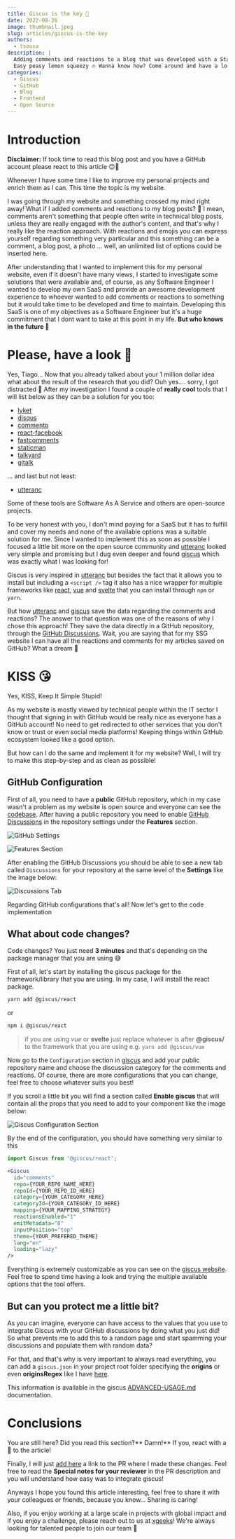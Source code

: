 ```yaml
---
title: Giscus is the key 🔑
date: 2022-08-26
image: thumbnail.jpeg
slug: articles/giscus-is-the-key
authors:
  - tsousa
description: |
  Adding comments and reactions to a blog that was developed with a Static Site Generator (SSG) like Gatsby? 
  Easy peasy lemon squeezy 🔥 Wanna know how? Come around and have a look 👀
categories:
  - Giscus
  - GitHub
  - Blog
  - Frontend
  - Open Source
---
```


# Introduction

**Disclaimer:** If took time to read this blog post and you have a GitHub account please react to this article 😊🙏

Whenever I have some time I like to improve my personal projects and enrich them as I can. This time the topic is my website.

I was going through my website and something crossed my mind right away! What if I added comments and reactions to my blog posts? 🤔
I mean, comments aren't something that people often write in technical blog posts, unless they are really engaged with the author's content, and that's why I really like the reaction approach.
With reactions and emojis you can express yourself regarding something very particular and this something can be a comment, a blog post, a photo ... well, an unlimited list of options could be inserted here.

After understanding that I wanted to implement this for my personal website, even if it doesn't have many views, I started to investigate some solutions that were available
and, of course, as any Software Engineer I wanted to develop my own SaaS and provide an awesome development experience to whoever wanted to add comments or reactions to something but it would take
time to be developed and time to maintain. Developing this SaaS is one of my objectives as a Software Engineer but it's a huge commitment that I dont want to take at this point in my life.
**But who knows in the future 👀**

# Please, have a look 👀
Yes, Tiago... Now that you already talked about your 1 million dollar idea what about the result of the research that you did? Ouh yes.... sorry, I got distracted 👀
After my investigation I found a couple of **really cool** tools that I will list below as they can be a solution for you too:
  - [lyket](https://lyket.dev)
  - [disqus](https://disqus.com)
  - [commento](https://commento.io)
  - [react-facebook](https://www.npmjs.com/package/react-facebook)
  - [fastcomments](https://fastcomments.com)
  - [staticman](https://staticman.net)
  - [talkyard](https://www.talkyard.io)
  - [gitalk](https://gitalk.github.io)

... and last but not least:
  - [utteranc](https://utteranc.es)

Some of these tools are Software As A Service and others are open-source projects. 

To be very honest with you, I don't mind paying for a SaaS but it has to fulfill and cover my needs and none of the available options was a suitable solution 
for me. Since I wanted to implement this as soon as possible I focused a little bit more on the open source community and [utteranc](https://utteranc.es) looked very simple and promising
but I dug even deeper and found [giscus](https://giscus.app/) which was exactly what I was looking for!

Giscus is very inspired in [utteranc](https://utteranc.es) but besides the fact that it allows you to install but including a `<script />` tag it also has a nice
wrapper for multiple frameworks like [react](https://github.com/giscus/giscus-component/tree/main/react), [vue](https://github.com/giscus/giscus-component/tree/main/vue) 
and [svelte](https://github.com/giscus/giscus-component/tree/main/svelte) that you can install through `npm` or `yarn`.

But how [utteranc](https://utteranc.es) and [giscus](https://giscus.app/) save the data regarding the comments and reactions? The answer to that question was one of the reasons of why 
I chose this approach! They save the data directly in a GitHub repository, through the [GitHub Discussions](https://docs.github.com/en/discussions).
Wait, you are saying that for my SSG website I can have all the reactions and comments for my articles saved on GitHub? What a dream 🤩

# KISS 😘
Yes, KISS, Keep It Simple Stupid!

As my website is mostly viewed by technical people within the IT sector I thought that signing in with GitHub would be really nice as everyone has a GitHub account!
No need to get redirected to other services that you don't know or trust or even social media platforms! Keeping things within GitHub ecosystem looked like a good option.

But how can I do the same and implement it for my website? Well, I will try to make this step-by-step and as clean as possible!

## GitHub Configuration
First of all, you need to have a **public** GitHub repository, which in my case wasn't a problem as my website is open source and everyone can see the [codebase](https://github.com/tiagomichaelsousa/website).
After having a public repository you need to enable [GitHub Discussions](https://docs.github.com/en/discussions) in the repository settings under the **Features** section.

![GitHub Settings](./settings.png)

![Features Section](./features-section.png)

After enabling the GitHub Discussions you should be able to see a new tab called `Discussions` for your repository at the same level of the **Settings** like the image below:

![Discussions Tab](./discussions-tab.png)

Regarding GitHub configurations that's all! Now let's get to the code implementation

## What about code changes?

Code changes? You just need **3 minutes** and that's depending on the package manager that you are using 😅

First of all, let's start by installing the giscus package for the framework/library that you are using. In my case, I will install the react package.

```bash
yarn add @giscus/react
```

or

```bash
npm i @giscus/react
```

> if you are using *vue* or **svelte** just replace whatever is after **@giscus/** to the framework that you are using e.g. `yarn add @giscus/vue`

Now go to the `Configuration` section in [giscus](https://giscus.app/) and add your public repository name and choose the discussion category
for the comments and reactions. Of course, there are more configurations that you can change, feel free to choose whatever suits you best!

If you scroll a little bit you will find a section called **Enable giscus** that will contain all the props that you need to add to your component like the image below:

![Giscus Configuration Section](./giscus-configuration-section.png)

By the end of the configuration, you should have something very similar to this

```jsx filename=article.tsx
import Giscus from '@giscus/react';

<Giscus
  id="comments"
  repo={YOUR_REPO_NAME_HERE}
  repoId={YOUR_REPO_ID_HERE}
  category={YOUR_CATEGORY_HERE}
  categoryId={YOUR_CATEGORY_ID_HERE}
  mapping={YOUR_MAPPING_STRATEGY}
  reactionsEnabled="1"
  emitMetadata="0"
  inputPosition="top"
  theme={YOUR_PREFERED_THEME}
  lang="en"
  loading="lazy"
/>
```

Everything is extremely customizable as you can see on the [giscus website](https://giscus.app/). 
Feel free to spend time having a look and trying the multiple available options that the tool offers.

## But can you protect me a little bit?

As you can imagine, everyone can have access to the values that you use to integrate Giscus with your GitHub discussions by doing what you just did!
So what prevents me to add this to a random page and start spamming your discussions and populate them with random data?

For that, and that's why is very important to always read everything, you can add a `giscus.json` in your project root folder specifying the **origins** or even **originsRegex** 
like I have [here](https://github.com/tiagomichaelsousa/website/blob/main/giscus.json).

This information is available in the giscus [ADVANCED-USAGE.md](https://github.com/giscus/giscus/blob/main/ADVANCED-USAGE.md#giscusjson) documentation.

# Conclusions

You are still here? Did you read this section?** Damn!** If you, react with a 🙈 to the article!

Finally, I will just [add here](https://github.com/tiagomichaelsousa/website/pull/26) a link to the PR where I made these changes. 
Feel free to read the **Special notes for your reviewer** in the PR description and you will understand how easy was to integrate giscus!

Anyways I hope you found this article interesting, feel free to share it with your colleagues or friends, because you know... Sharing
is caring!

Also, if you enjoy working at a large scale in projects with global impact and if you enjoy a challenge, please reach
out to us at [xgeeks](https://xgeeks.io/)! We're always looking for talented people to join our team 🙌

